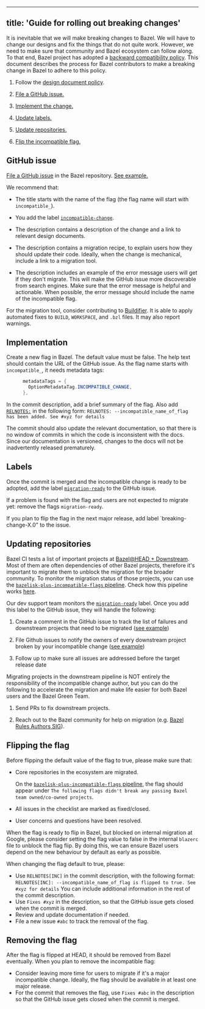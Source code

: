
---
title: 'Guide for rolling out breaking changes'
---



It is inevitable that we will make breaking changes to Bazel. We will have to
change our designs and fix the things that do not quite work. However, we need
to make sure that community and Bazel ecosystem can follow along. To that end,
Bazel project has adopted a
[backward compatibility policy](/release/backward-compatibility).
This document describes the process for Bazel contributors to make a breaking
change in Bazel to adhere to this policy.

1. Follow the [design document policy](/contribute/design-documents).

1. [File a GitHub issue.](#github-issue)

1. [Implement the change.](#implementation)

1. [Update labels.](#labels)

1. [Update repositories.](#update-repos)

1. [Flip the incompatible flag.](#flip-flag)

## GitHub issue 

[File a GitHub issue](https://github.com/bazelbuild/bazel/issues)
in the Bazel repository.
[See example.](https://github.com/bazelbuild/bazel/issues/6611)

We recommend that:

* The title starts with the name of the flag (the flag name will start with
  `incompatible_`).

* You add the label
  [`incompatible-change`](https://github.com/bazelbuild/bazel/labels/incompatible-change).

* The description contains a description of the change and a link to relevant
  design documents.

* The description contains a migration recipe, to explain users how they should
  update their code. Ideally, when the change is mechanical, include a link to a
  migration tool.

* The description includes an example of the error message users will get if
  they don't migrate. This will make the GitHub issue more discoverable from
  search engines. Make sure that the error message is helpful and actionable.
  When possible, the error message should include the name of the incompatible
  flag.

For the migration tool, consider contributing to
[Buildifier](https://github.com/bazelbuild/buildtools/blob/master/buildifier/README.md).
It is able to apply automated fixes to `BUILD`, `WORKSPACE`, and `.bzl` files.
It may also report warnings.

## Implementation 

Create a new flag in Bazel. The default value must be false. The help text
should contain the URL of the GitHub issue. As the flag name starts with
`incompatible_`, it needs metadata tags:

```java
      metadataTags = {
        OptionMetadataTag.INCOMPATIBLE_CHANGE,
      },
```

In the commit description, add a brief summary of the flag.
Also add [`RELNOTES:`](release-notes.md) in the following form:
`RELNOTES: --incompatible_name_of_flag has been added. See #xyz for details`

The commit should also update the relevant documentation, so that there is no
window of commits in which the code is inconsistent with the docs. Since our
documentation is versioned, changes to the docs will not be inadvertently
released prematurely.

## Labels 

Once the commit is merged and the incompatible change is ready to be adopted, add the label
[`migration-ready`](https://github.com/bazelbuild/bazel/labels/migration-ready)
to the GitHub issue.

If a problem is found with the flag and users are not expected to migrate yet:
remove the flags `migration-ready`.

If you plan to flip the flag in the next major release, add label `breaking-change-X.0" to the issue.

## Updating repositories 

Bazel CI tests a list of important projects at
[Bazel@HEAD + Downstream](https://buildkite.com/bazel/bazel-at-head-plus-downstream). Most of them are often
dependencies of other Bazel projects, therefore it's important to migrate them to unblock the migration for the broader community. To monitor the migration status of those projects, you can use the [`bazelisk-plus-incompatible-flags` pipeline](https://buildkite.com/bazel/bazelisk-plus-incompatible-flags).
Check how this pipeline works [here](https://github.com/bazelbuild/continuous-integration/tree/master/buildkite#checking-incompatible-changes-status-for-downstream-projects).

Our dev support team monitors the [`migration-ready`](https://github.com/bazelbuild/bazel/labels/migration-ready) label. Once you add this label to the GitHub issue, they will handle the following:

1. Create a comment in the GitHub issue to track the list of failures and downstream projects that need to be migrated ([see example](https://github.com/bazelbuild/bazel/issues/17032#issuecomment-1353077469))

1. File Github issues to notify the owners of every downstream project broken by your incompatible change ([see example](https://github.com/bazelbuild/intellij/issues/4208))

1. Follow up to make sure all issues are addressed before the target release date

Migrating projects in the downstream pipeline is NOT entirely the responsibility of the incompatible change author, but you can do the following to accelerate the migration and make life easier for both Bazel users and the Bazel Green Team.

1. Send PRs to fix downstream projects.

1. Reach out to the Bazel community for help on migration (e.g. [Bazel Rules Authors SIG](https://bazel-contrib.github.io/SIG-rules-authors/)).

## Flipping the flag 

Before flipping the default value of the flag to true, please make sure that:

* Core repositories in the ecosystem are migrated.

    On the [`bazelisk-plus-incompatible-flags` pipeline](https://buildkite.com/bazel/bazelisk-plus-incompatible-flags),
    the flag should appear under `The following flags didn't break any passing Bazel team owned/co-owned projects`.

* All issues in the checklist are marked as fixed/closed.

* User concerns and questions have been resolved.

When the flag is ready to flip in Bazel, but blocked on internal migration at Google, please consider setting the flag value to false in the internal `blazerc` file to unblock the flag flip. By doing this, we can ensure Bazel users depend on the new behaviour by default as early as possible.

When changing the flag default to true, please:

* Use `RELNOTES[INC]` in the commit description, with the
    following format:
    `RELNOTES[INC]: --incompatible_name_of_flag is flipped to true. See #xyz for
    details`
    You can include additional information in the rest of the commit description.
* Use `Fixes #xyz` in the description, so that the GitHub issue gets closed
    when the commit is merged.
* Review and update documentation if needed.
* File a new issue `#abc` to track the removal of the flag.

## Removing the flag 

After the flag is flipped at HEAD, it should be removed from Bazel eventually.
When you plan to remove the incompatible flag:

* Consider leaving more time for users to migrate if it's a major incompatible change.
  Ideally, the flag  should be available in at least one major release.
* For the commit that removes the flag, use `Fixes #abc` in the description
  so that the GitHub issue gets closed when the commit is merged.
